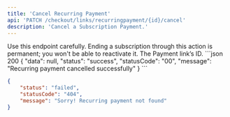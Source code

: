 ```yaml
---
title: 'Cancel Recurring Payment'
api: 'PATCH /checkout/links/recurringpayment/{id}/cancel'
description: 'Cancel a Subscription Payment.'
---
```


<Warning>
Use this endpoint carefully. Ending a subscription through this action is permanent; you won't be able to reactivate it.
</Warning>

<ParamField path="id" type="string" required>
  The Payment link’s ID.
</ParamField>

<ResponseExample>
```json 200
{
    "data": null,
    "status": "success",
    "statusCode": "00",
    "message": "Recurring payment cancelled successfully"
}
```

```json 400
{
    "status": "failed",
    "statusCode": "404",
    "message": "Sorry! Recurring payment not found"
}
```
</ResponseExample>
